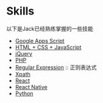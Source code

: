 # Skills

以下是Jack已经熟练掌握的一些技能
* [Google Apps Script](./skills/google_apps_script)
* [HTML + CSS + JavaScript](./skills/html_css_javascript)
* [jQuery](./skills/jquery)
* [PHP](./skills/php)
* [Regular Expression](./skills/regular_expression) :: 正则表达式
* [Xpath](./skills/xpath)
* [React](./skills/react)
* [React Native](./skills/react_native)
* [Python](./skills/python)
